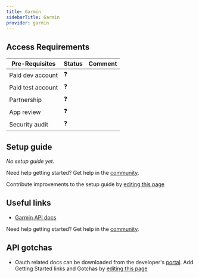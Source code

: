 ```yaml
---
title: Garmin
sidebarTitle: Garmin
provider: garmin
---
```



<Overview />
<PreBuiltTooling provider={providers[pageMetadata.provider]} />
<PreBuiltUseCases />

## Access Requirements
| Pre-Requisites | Status | Comment|
| - | - | - |
| Paid dev account | ❓ |  |
| Paid test account | ❓ |  |
| Partnership | ❓ | |
| App review | ❓ |  |
| Security audit | ❓ | |


## Setup guide

_No setup guide yet._

<Tip>Need help getting started? Get help in the [community](https://nango.dev/slack).</Tip>

<Note>Contribute improvements to the setup guide by [editing this page](https://github.com/nangohq/nango/tree/master/docs-v2/integrations/all/insightly.mdx)</Note>


## Useful links

-   [Garmin API docs](https://developer.garmin.com/gc-developer-program/overview)

<Tip>Need help getting started? Get help in the [community](https://nango.dev/slack).</Tip>

## API gotchas
-   Oauth related docs can be downloaded from the developer's [portal](https://developerportal.garmin.com/).
<Note>Add Getting Started links and Gotchas by [editing this page](https://github.com/nangohq/nango/tree/master/docs-v2/integrations/all/garmin.mdx)</Note>
